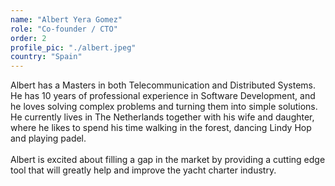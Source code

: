 ```yaml
---
name: "Albert Yera Gomez"
role: "Co-founder / CTO"
order: 2
profile_pic: "./albert.jpeg"
country: "Spain"
---
```

Albert has a Masters in both Telecommunication and Distributed Systems. He has 10 years of professional experience in Software Development, and he loves solving complex problems and turning them into simple solutions. He currently lives in The Netherlands together with his wife and daughter, where he likes to spend his time walking in the forest, dancing Lindy Hop and playing padel.
<br></br>
Albert is excited about filling a gap in the market by providing a cutting edge tool that will greatly help and improve the yacht charter industry.